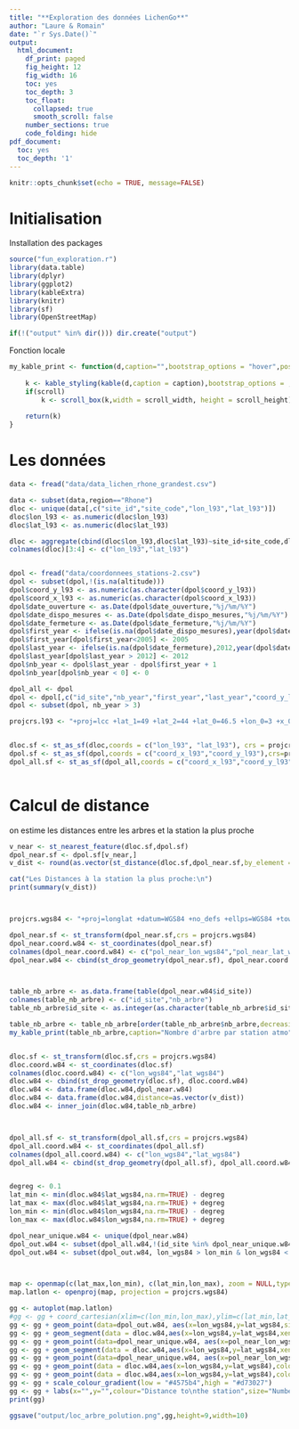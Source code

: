 ```yaml
---
title: "**Exploration des données LichenGo**"
author: "Laure & Romain"
date: "`r Sys.Date()`"
output:
  html_document:
    df_print: paged
    fig_height: 12
    fig_width: 16
    toc: yes
    toc_depth: 3
    toc_float:
      collapsed: true
      smooth_scroll: false
    number_sections: true
    code_folding: hide
pdf_document:
  toc: yes
  toc_depth: '1'
---
```



```r
knitr::opts_chunk$set(echo = TRUE, message=FALSE)
```

# Initialisation

Installation des packages
```r
source("fun_exploration.r")
library(data.table)
library(dplyr)
library(ggplot2)
library(kableExtra)
library(knitr)
library(sf)
library(OpenStreetMap)

if(!("output" %in% dir())) dir.create("output")

```


Fonction locale

```r

my_kable_print <- function(d,caption="",bootstrap_options = "hover",position="center" , font_size=11,full_width = FALSE,fixed_thead = TRUE,scroll=TRUE,scroll_height = "300px", scroll_width = "100%") {
    
    k <- kable_styling(kable(d,caption = caption),bootstrap_options = ,bootstrap_options, full_width = full_width,fixed_thead = fixed_thead, position=position,font_size=font_size)
    if(scroll) 
        k <- scroll_box(k,width = scroll_width, height = scroll_height)
   
    return(k)
}

```


# Les données 


```r
data <- fread("data/data_lichen_rhone_grandest.csv")

data <- subset(data,region=="Rhone")
dloc <- unique(data[,c("site_id","site_code","lon_l93","lat_l93")])
dloc$lon_l93 <- as.numeric(dloc$lon_l93)
dloc$lat_l93 <- as.numeric(dloc$lat_l93)

dloc <- aggregate(cbind(dloc$lon_l93,dloc$lat_l93)~site_id+site_code,dloc,mean)
colnames(dloc)[3:4] <- c("lon_l93","lat_l93")


dpol <- fread("data/coordonnees_stations-2.csv")
dpol <- subset(dpol,!(is.na(altitude)))
dpol$coord_y_l93 <- as.numeric(as.character(dpol$coord_y_l93))
dpol$coord_x_l93 <- as.numeric(as.character(dpol$coord_x_l93))
dpol$date_ouverture <- as.Date(dpol$date_ouverture,"%j/%m/%Y")
dpol$date_dispo_mesures <- as.Date(dpol$date_dispo_mesures,"%j/%m/%Y")
dpol$date_fermeture <- as.Date(dpol$date_fermeture,"%j/%m/%Y")
dpol$first_year <- ifelse(is.na(dpol$date_dispo_mesures),year(dpol$date_ouverture),year(dpol$date_dispo_mesures))
dpol$first_year[dpol$first_year<2005] <- 2005
dpol$last_year <- ifelse(is.na(dpol$date_fermeture),2012,year(dpol$date_fermeture))
dpol$last_year[dpol$last_year > 2012] <- 2012
dpol$nb_year <- dpol$last_year - dpol$first_year + 1
dpol$nb_year[dpol$nb_year < 0] <- 0 

dpol_all <- dpol
dpol <- dpol[,c("id_site","nb_year","first_year","last_year","coord_y_l93","coord_x_l93")]
dpol <- subset(dpol, nb_year > 3)

projcrs.l93 <- "+proj=lcc +lat_1=49 +lat_2=44 +lat_0=46.5 +lon_0=3 +x_0=700000 +y_0=6600000 +ellps=GRS80 +towgs84=0,0,0,0,0,0,0 +units=m +no_defs" #Lambert 93


dloc.sf <- st_as_sf(dloc,coords = c("lon_l93", "lat_l93"), crs = projcrs.l93)
dpol.sf <- st_as_sf(dpol,coords = c("coord_x_l93","coord_y_l93"),crs=projcrs.l93)
dpol_all.sf <- st_as_sf(dpol_all,coords = c("coord_x_l93","coord_y_l93"),crs=projcrs.l93)



```



# Calcul de distance

on estime les distances entre les arbres et la station la plus proche

```r

v_near <- st_nearest_feature(dloc.sf,dpol.sf)
dpol_near.sf <- dpol.sf[v_near,]
v_dist <- round(as.vector(st_distance(dloc.sf,dpol_near.sf,by_element = TRUE))/1000,3)

cat("Les Distances à la station la plus proche:\n")
print(summary(v_dist))



projcrs.wgs84 <- "+proj=longlat +datum=WGS84 +no_defs +ellps=WGS84 +towgs84=0,0,0"

dpol_near.sf <- st_transform(dpol_near.sf,crs = projcrs.wgs84)
dpol_near.coord.w84 <- st_coordinates(dpol_near.sf)
colnames(dpol_near.coord.w84) <- c("pol_near_lon_wgs84","pol_near_lat_wgs84")
dpol_near.w84 <- cbind(st_drop_geometry(dpol_near.sf), dpol_near.coord.w84)



table_nb_arbre <- as.data.frame(table(dpol_near.w84$id_site))
colnames(table_nb_arbre) <- c("id_site","nb_arbre")
table_nb_arbre$id_site <- as.integer(as.character(table_nb_arbre$id_site))

table_nb_arbre <- table_nb_arbre[order(table_nb_arbre$nb_arbre,decreasing=TRUE),]
my_kable_print(table_nb_arbre,caption="Nombre d'arbre par station atmo")


dloc.sf <- st_transform(dloc.sf,crs = projcrs.wgs84)
dloc.coord.w84 <- st_coordinates(dloc.sf)
colnames(dloc.coord.w84) <- c("lon_wgs84","lat_wgs84")
dloc.w84 <- cbind(st_drop_geometry(dloc.sf), dloc.coord.w84)
dloc.w84 <- data.frame(dloc.w84,dpol_near.w84)
dloc.w84 <- data.frame(dloc.w84,distance=as.vector(v_dist))
dloc.w84 <- inner_join(dloc.w84,table_nb_arbre)



dpol_all.sf <- st_transform(dpol_all.sf,crs = projcrs.wgs84)
dpol_all.coord.w84 <- st_coordinates(dpol_all.sf)
colnames(dpol_all.coord.w84) <- c("lon_wgs84","lat_wgs84")
dpol_all.w84 <- cbind(st_drop_geometry(dpol_all.sf), dpol_all.coord.w84)


degreg <- 0.1
lat_min <- min(dloc.w84$lat_wgs84,na.rm=TRUE) - degreg
lat_max <- max(dloc.w84$lat_wgs84,na.rm=TRUE) + degreg
lon_min <- min(dloc.w84$lon_wgs84,na.rm=TRUE) - degreg
lon_max <- max(dloc.w84$lon_wgs84,na.rm=TRUE) + degreg

dpol_near_unique.w84 <- unique(dpol_near.w84)
dpol_out.w84 <- subset(dpol_all.w84,!(id_site %in% dpol_near_unique.w84$id_site))
dpol_out.w84 <- subset(dpol_out.w84, lon_wgs84 > lon_min & lon_wgs84 < lon_max & lat_wgs84 > lat_min & lat_wgs84 < lat_max)



map <- openmap(c(lat_max,lon_min), c(lat_min,lon_max), zoom = NULL,type = c("osm", "stamen-toner", "stamen-terrain","stamen-watercolor", "esri","esri-topo")[1], mergeTiles = TRUE)
map.latlon <- openproj(map, projection = projcrs.wgs84)

gg <- autoplot(map.latlon)
#gg <- gg + coord_cartesian(xlim=c(lon_min,lon_max),ylim=c(lat_min,lat_max))
gg <- gg + geom_point(data=dpol_out.w84, aes(x=lon_wgs84,y=lat_wgs84,size=nb_year),colour="black",alpha=0.6)
gg <- gg + geom_segment(data = dloc.w84,aes(x=lon_wgs84,y=lat_wgs84,xend=pol_near_lon_wgs84,yend=pol_near_lat_wgs84),size=2,alpha=0.8,colour="white")
gg <- gg + geom_point(data=dpol_near_unique.w84, aes(x=pol_near_lon_wgs84,y=pol_near_lat_wgs84,size=nb_year),colour="#f46d43",alpha=0.8)
gg <- gg + geom_segment(data = dloc.w84,aes(x=lon_wgs84,y=lat_wgs84,xend=pol_near_lon_wgs84,yend=pol_near_lat_wgs84,colour=distance),size=1.2,alpha=0.8)
gg <- gg + geom_point(data=dpol_near_unique.w84, aes(x=pol_near_lon_wgs84,y=pol_near_lat_wgs84,size=nb_year),colour="#f46d43",alpha=0.3)
gg <- gg + geom_point(data = dloc.w84,aes(x=lon_wgs84,y=lat_wgs84),colour = "#4d9221",size=4)
gg <- gg + geom_point(data = dloc.w84,aes(x=lon_wgs84,y=lat_wgs84),colour = "white",size=2)
gg <- gg + scale_colour_gradient(low = "#4575b4",high = "#d73027")
gg <- gg + labs(x="",y="",colour="Distance to\nthe station",size="Number of\navailable years")
print(gg)

ggsave("output/loc_arbre_polution.png",gg,height=9,width=10)










```



